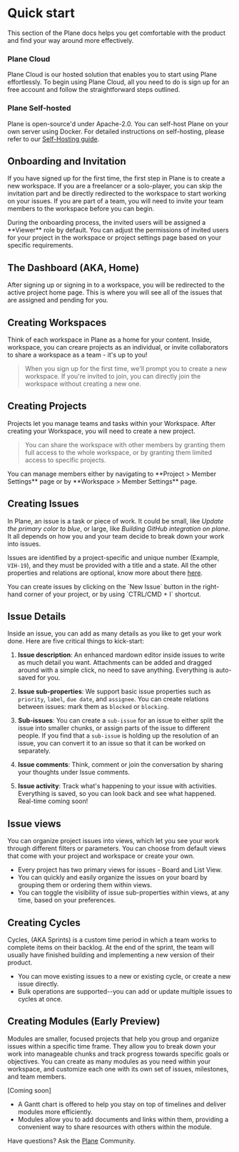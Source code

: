 
# Quick start

This section of the Plane docs helps you get comfortable with the product and find your way around more effectively.


### Plane Cloud

Plane Cloud is our hosted solution that enables you to start using Plane effortlessly. To begin using Plane Cloud, all you need to do is sign up for an free account and follow the straightforward steps outlined.

### Plane Self-hosted

Plane is open-source'd under Apache-2.0. You can self-host Plane on your own server using Docker. For detailed instructions on self-hosting, please refer to our [Self-Hosting guide](/self-hosting).

## Onboarding and Invitation

If you have signed up for the first time, the first step in Plane is to create a new workspace. If you are a freelancer or a solo-player, you can skip the invitation part and be directly redirected to the workspace to start working on your issues. If you are part of a team, you will need to invite your team members to the workspace before you can begin.

<Note>
  During the onboarding process, the invited users will be assigned a **Viewer**
  role by default. You can adjust the permissions of invited users for your
  project in the workspace or project settings page based on your specific
  requirements.
</Note>

## The Dashboard (AKA, Home)

After signing up or signing in to a workspace, you will be redirected to the active project home page. This is where you will see all of the issues that are assigned and pending for you.

## Creating Workspaces

Think of each workspace in Plane as a home for your content. Inside, workspace, you can creare projects as an individual, or invite collaborators to share a workspace as a team - it's up to you!

> When you sign up for the first time, we'll prompt you to create a new workspace. If you're invited to join, you can directly join the workspace without creating a new one.

## Creating Projects

Projects let you manage teams and tasks within your Workspace. After creating your Workspace, you will need to create a new project.

> You can share the workspace with other members by granting them full access to the whole workspace, or by granting them limited access to specific projects.

<Note>
  You can manage members either by navigating to **Project > Member Settings**
  page or by **Workspace > Member Settings** page.
</Note>

## Creating Issues

In Plane, an issue is a task or piece of work. It could be small, like _Update the primary color to blue_, or large, like _Building GitHub integration on plane_. It all depends on how you and your team decide to break down your work into issues.

Issues are identified by a project-specific and unique number (Example, `VIH-19`), and they must be provided with a title and a state. All the other properties and relations are optional, know more about there [here]().

<Note>
  You can create issues by clicking on the `New Issue` button in the right-hand
  corner of your project, or by using `CTRL/CMD + I` shortcut.
</Note>

## Issue Details

Inside an issue, you can add as many details as you like to get your work done. Here are five critical things to kick-start:

1. **Issue description**: An enhanced mardown editor inside issues to write as much detail you want. Attachments can be added and dragged around with a simple click, no need to save anything. Everything is auto-saved for you.

2. **Issue sub-properties**: We support basic issue properties such as `priority`, `label`, `due date`, and `assignee`. You can create relations between issues: mark them as `blocked` or `blocking`.

3. **Sub-issues**: You can create a `sub-issue` for an issue to either split the issue into smaller chunks, or assign parts of the issue to different people. If you find that a `sub-issue` is holding up the resolution of an issue, you can convert it to an issue so that it can be worked on separately.

4. **Issue comments**: Think, comment or join the conversation by sharing your thoughts under Issue comments.

5. **Issue activity**: Track what's happening to your issue with activities. Everything is saved, so you can look back and see what happened. Real-time coming soon!

## Issue views

You can organize project issues into views, which let you see your work through different filters or parameters. You can choose from default views that come with your project and workspace or create your own.

- Every project has two primary views for issues - Board and List View.
- You can quickly and easily organize the issues on your board by grouping them or ordering them within views.
- You can toggle the visibility of issue sub-properties within views, at any time, based on your preferences.

## Creating Cycles

Cycles, (AKA Sprints) is a custom time period in which a team works to complete items on their backlog. At the end of the sprint, the team will usually have finished building and implementing a new version of their product.

- You can move existing issues to a new or existing cycle, or create a new issue directly.
- Bulk operations are supported--you can add or update multiple issues to cycles at once.

## Creating Modules (Early Preview)

Modules are smaller, focused projects that help you group and organize issues within a specific time frame. They allow you to break down your work into manageable chunks and track progress towards specific goals or objectives. You can create as many modules as you need within your workspace, and customize each one with its own set of issues, milestones, and team members.

[Coming soon]

- A Gantt chart is offered to help you stay on top of timelines and deliver modules more efficiently.
- Modules allow you to add documents and links within them, providing a convenient way to share resources with others within the module.

Have questions? Ask the [Plane](https://discord.com/invite/29tPNhaV) Community.
